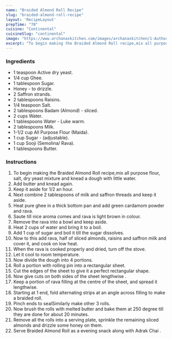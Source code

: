 ---
name: "Braided Almond Roll Recipe"
slug: "braided-almond-roll-recipe"
layout: 'RecipeLayout'
prepTime: "70"
cuisine: "Continental"
cuisineSlug: "continental"
image: "https://www.archanaskitchen.com/images/archanaskitchen/1-Author/Madhu__Parwani_/Almond_roll_1600.jpg"
excerpt: "To begin making the Braided Almond Roll recipe,mix all purpose flour, salt, dry yeast mixture and knead a dough with little water"
---

### Ingredients

- 1 teaspoon Active dry yeast.
- 1/4 cup Ghee.
- 1 tablespoon Sugar.
- Honey - to drizzle.
- 2 Saffron strands.
- 2 tablespoons Raisins.
- 1/4 teaspoon Salt.
- 2 tablespoons Badam (Almond) - sliced.
- 2 cups Water.
- 1 tablespoons Water - Luke warm.
- 2 tablespoons Milk.
- 1-1/2 cup All Purpose Flour (Maida).
- 1 cup Sugar - (adjustable).
- 1 cup Sooji (Semolina/ Rava).
- 1 tablespoons Butter.

### Instructions

1. To begin making the Braided Almond Roll recipe,mix all purpose flour, salt, dry yeast mixture and knead a dough with little water.
1. Add butter and knead again.
1. Keep it aside for 1/2 an hour.
1. Next combine 2 tablespoons of milk and saffron threads and keep it aside.
1. Heat pure ghee in a thick bottom pan and add green cardamom powder and rava.
1. Saute till nice aroma comes and rava is light brown in colour.
1. Remove the rava into a bowl and keep aside.
1. Heat 2 cups of water and bring it to a boil.
1. Add 1 cup of sugar and boil it till the sugar dissolves.
1. Now to this add rava, half of sliced almonds, raisins and saffron milk and cover it, and cook on low heat.
1. When the rava is cooked properly and dried, turn off the stove.
1. Let it cool to room temperature.
1. Now divide the dough into 4 portions.
1. Roll a portion with rolling pin into a rectangular sheet.
1. Cut the edges of the sheet to give it a perfect rectangular shape.
1. Now give cuts on both sides of the sheet lengthwise .
1. Keep a portion of rava filling at the centre of the sheet, and spread it lengthwise.
1. Starting at 1 end, fold alternating strips at an angle across filling to make a braided roll.
1. Pinch ends to sealSimilarly make other 3 rolls.
1. Now brush the rolls with melted butter and bake them at 250 degree till they are done for about 20 minutes.
1. Remove all the rolls into a serving plate, sprinkle the remaining sliced almonds and drizzle some honey on them.
1. Serve Braided Almond Roll as a evening snack along with Adrak Chai .
